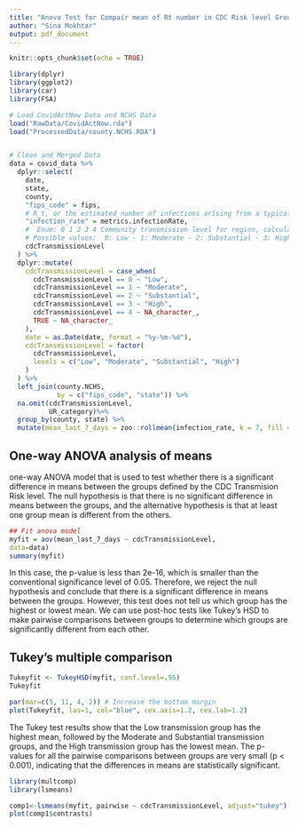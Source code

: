 ```yaml
---
title: "Anova Test for Compair mean of Rt number in CDC Risk level Group"
author: "Sina Mokhtar"
output: pdf_document
---
```


```r
knitr::opts_chunk$set(echo = TRUE)
```



```r
library(dplyr)
library(ggplot2)
library(car)
library(FSA)

# Load CovidActNow Data and NCHS Data
load("RawData/CovidActNow.rda")
load("ProcessedData/county.NCHS.RDA")


# Clean and Merged Data
data = covid_data %>%
  dplyr::select(
    date,
    state,
    county,
    "fips_code" = fips,
    # R_t, or the estimated number of infections arising from a typical case
    "infection_rate" = metrics.infectionRate,
    #  Enum: 0 1 2 3 4 Community transmission level for region, calculated using the CDC definition.
    # Possible values:  0: Low - 1: Moderate - 2: Substantial - 3: High - 4: Unknown
    cdcTransmissionLevel
  ) %>%
  dplyr::mutate(
    cdcTransmissionLevel = case_when(
      cdcTransmissionLevel == 0 ~ "Low",
      cdcTransmissionLevel == 1 ~ "Moderate",
      cdcTransmissionLevel == 2 ~ "Substantial",
      cdcTransmissionLevel == 3 ~ "High",
      cdcTransmissionLevel == 4 ~ NA_character_,
      TRUE ~ NA_character_
    ),
    date = as.Date(date, format = "%y-%m-%d"),
    cdcTransmissionLevel = factor(
      cdcTransmissionLevel,
      levels = c("Low", "Moderate", "Substantial", "High")
    )
  ) %>%
  left_join(county.NCHS,
            by = c("fips_code", "state")) %>%
  na.omit(cdcTransmissionLevel,
          UR_category)%>%
  group_by(county, state) %>%
  mutate(mean_last_7_days = zoo::rollmean(infection_rate, k = 7, fill = NA, align = "right"))
```





## One-way ANOVA analysis of means

one-way ANOVA model that is used to test whether there is a significant difference in means between the groups defined by the CDC Transmision Risk level. The null hypothesis is that there is no significant difference in means between the groups, and the alternative hypothesis is that at least one group mean is different from the others.

```r
## Fit anova model
myfit = aov(mean_last_7_days ~ cdcTransmissionLevel,
data=data)
summary(myfit)
```
In this case, the p-value is less than 2e-16, which is smaller than the conventional significance level of 0.05. Therefore, we reject the null hypothesis and conclude that there is a significant difference in means between the groups. However, this test does not tell us which group has the highest or lowest mean. We can use post-hoc tests like Tukey's HSD to make pairwise comparisons between groups to determine which groups are significantly different from each other.




## Tukey's multiple comparison

```r
Tukeyfit <- TukeyHSD(myfit, conf.level=.95)
Tukeyfit
```

```r
par(mar=c(5, 11, 4, 2)) # Increase the bottom margin
plot(Tukeyfit, las=1, col="blue", cex.axis=1.2, cex.lab=1.2)
```

The Tukey test results show that the Low transmission group has the highest mean, followed by the Moderate and Substantial transmission groups, and the High transmission group has the lowest mean. The p-values for all the pairwise comparisons between groups are very small (p < 0.001), indicating that the differences in means are statistically significant.


```r
library(multcomp)
library(lsmeans)

comp1<-lsmeans(myfit, pairwise ~ cdcTransmissionLevel, adjust="tukey")
plot(comp1$contrasts)
```

